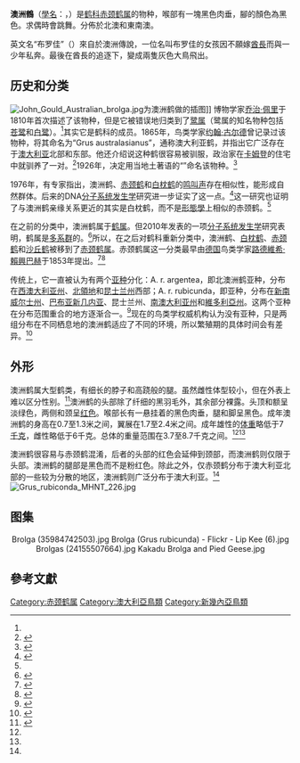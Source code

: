 {{Speciesbox
| name = 澳洲鶴
| image = Brolga.jpg
| image_width = 260px
| image_caption = 
| status = LC
| status_system = iucn3.1
| status_ref = <ref name=IUCN>{{IUCN|id=22692067 |title=''Antigone rubicunda'' |assessor=BirdLife International |assessor-link=BirdLife International |version=2013.2 |year=2012 |accessdate=2013-11-26
}}</ref>
| genus = Antigone
| species = rubicunda
| authority = ([[乔治·佩里|Perry]], 1810)
| synonyms_ref= <ref name="AFD">{{cite web|url=https://biodiversity.org.au/afd/taxa/Grus_%28Mathewsia%29_rubicunda|title=Species ''Grus (Mathewsia) rubicunda'' (Perry, 1810)|author=Australian Biological Resources Study|date=2014-04-16|work=Australian Faunal Directory|publisher=Department of the Environment, Water, Heritage and the Arts, Australian Government|accessdate=2017-06-29|location=Canberra, Australian Capital Territory|archive-date=2020-07-17|archive-url=https://web.archive.org/web/20200717043645/https://biodiversity.org.au/afd/taxa/Grus_%28Mathewsia%29_rubicunda|dead-url=no}}</ref>
| synonyms = 
*''Ardea rubicunda''
*''Grus antarctica'' Illiger, 1816
*''Mathewsia rubicunda'' (Iredale, 1911)
*''Grus rubicundus''
*''Grus australasianus''
}}
'''澳洲鶴'''（[[學名|學名]]：''{{lang|la|Antigone rubicunda}}''，{{lang-en|Brolga}}）是[[鹤科|鹤科]][[赤颈鹤属|赤颈鹤属]]的物种，喉部有一塊黑色肉垂，腳的顏色為黑色。求偶時會跳舞。分佈於北澳和東南澳。

英文名“布罗佳”（{{lang|en|Brolga}}）來自於澳洲傳說，一位名叫布罗佳的女孩因不願嫁[[酋長|酋長]]而與一少年私奔。最後在酋長的追逐下，變成兩隻灰色大鳥飛出。

==历史和分类==
[[File:John_Gould_Australian_brolga.jpg|thumb]]为澳洲鹤做的插图]]
博物学家[[乔治·佩里|乔治·佩里]]于1810年首次描述了该物种，但是它被错误地归类到了[[鹭属|鹭属]]（鹭属的知名物种包括[[苍鹭|苍鹭]]和[[白鹭|白鹭]]）。<ref name="AFD"/>其实它是鹤科的成员。1865年，鸟类学家[[约翰·古尔德|约翰·古尔德]]曾记录过该物种，将其命名为“Grus australasianus”，通称澳大利亚鹤，并指出它广泛存在于[[澳大利亚|澳大利亚]]北部和东部。他还介绍说这种鹤很容易被驯服，政治家{{tsl|en|James Macarthur (politician)|詹姆斯·麦克阿瑟}}在[[卡姆登_(新南威尔士州)|卡姆登]]的住宅中就驯养了一对。<ref name=Gould>{{cite book|author=Gould, John|year=1865|url=https://books.google.com/books?id=YkcDAAAAQAAJ&pg=PA290&dq=Gould+Grus+australasianus#v=onepage&q=Gould%20Grus%20australasianus&f=false|title=Handbook to The birds of Australia, Volume 2|pages=290–92|publisher=self|access-date=2018-11-25|archive-date=2020-07-29|archive-url=https://web.archive.org/web/20200729023242/https://books.google.com/books?id=YkcDAAAAQAAJ&pg=PA290&dq=Gould+Grus+australasianus#v=onepage&q=Gould%20Grus%20australasianus&f=false|dead-url=no}}</ref>1926年，{{tsl|en|Royal Australasian Ornithologists Union|澳大利亚皇家鸟类学家联盟}}决定用当地土著语{{tsl|en|Gamilaraay language|卡米拉瑞语}}的“{{lang|en|Brolga}}”命名该物种。<ref name=Veyret>{{cite web|url=http://www.aszk.org.au/docs/brolga_husbandry_manual_arazpa__2008.pdf |title=Brolga (''Grus rubicunda''): Husbandry Guidelines 2008 |author=Veyret, Lynda |year=2008 |publisher=Australasian Society of Zoo Keeping |accessdate=2013-03-08 |deadurl=yes |archiveurl=https://web.archive.org/web/20121224151825/http://www.aszk.org.au/docs/brolga_husbandry_manual_arazpa__2008.pdf |archivedate=2012-12-24 }}</ref>

1976年，有专家指出，澳洲鹤、[[赤颈鹤|赤颈鹤]]和[[白枕鹤|白枕鹤]]的[[鸟鸣|鸣叫声]]存在相似性，能形成自然群体。后来的DNA[[分子系统发生学|分子系统发生学]]研究进一步证实了这一点。<ref name=CB08>{{cite book |title=Systematics and Taxonomy of Australian Birds|url=https://archive.org/details/systematicstaxon00chri|author=Christidis, L.|author2=Boles, W. E. |year=2008 |publisher=CSIRO Publishing |location=Canberra |isbn=978-0-643-06511-6 |page=[https://archive.org/details/systematicstaxon00chri/page/119 119]}}</ref>这一研究也证明了与澳洲鹤亲缘关系更近的其实是白枕鹤，而不是[[形態學_(生物學)|形態學]]上相似的赤颈鹤。<ref name=Veyret/>

在之前的分类中，澳洲鹤属于[[鹤属|鹤属]]。但2010年发表的一项[[分子系统发生学|分子系统发生学]]研究表明，鹤属是[[多系群|多系群]]的。<ref>{{cite journal | last1=Krajewski | first1=C. | last2=Sipiorski | first2=J.T. | last3=Anderson | first3=F.E. | year=2010 | title=Mitochondrial genome sequences and the phylogeny of cranes (Gruiformes:  Gruidae) | journal=Auk | volume=127 | issue=2 | pages=440–452 | doi=10.1525/auk.2009.09045 | url=https://www.researchgate.net/publication/277486138_Complete_Mitochondrial_Genome_Sequences_and_the_Phylogeny_of_Cranes_Gruiformes_Gruidae | access-date=2018-11-25 | archive-date=2019-05-19 | archive-url=https://web.archive.org/web/20190519055349/https://www.researchgate.net/publication/277486138_Complete_Mitochondrial_Genome_Sequences_and_the_Phylogeny_of_Cranes_Gruiformes_Gruidae | dead-url=no }}</ref>所以，在之后对鹤科重新分类中，澳洲鹤、[[白枕鹤|白枕鹤]]、[[赤颈鹤|赤颈鹤]]和[[沙丘鹤|沙丘鹤]]被移到了[[赤颈鹤属|赤颈鹤属]]。赤颈鹤属这一分类最早由[[德国|德国]]鸟类学家[[路德維希·賴興巴赫|路德維希·賴興巴赫]]于1853年提出。<ref name=ioc>{{cite web | editor1-last=Gill | editor1-first=Frank | editor2-last=Donsker | editor2-first=David | year=2017 | title=Rails, gallinules, trumpeters & cranes | work=World Bird List Version 7.2 | url=http://www.worldbirdnames.org/bow/rails/ | publisher=International Ornithologists' Union | accessdate=2017-06-28 | archive-date=2018-08-25 | archive-url=https://web.archive.org/web/20180825000722/http://www.worldbirdnames.org/bow/rails/ | dead-url=no }}</ref><ref>{{cite book | last=Reichenbach | first=Ludwig | author-link=路德維希·賴興巴赫 | year=1853 | title=Reichenbach Handbuch der speciellen Ornithologie | publisher=Friedrich Hofmeister | place=Leipzig | page=xxiii | url=https://www.biodiversitylibrary.org/page/47618653 | access-date=2018-11-25 | archive-date=2018-12-01 | archive-url=https://web.archive.org/web/20181201135438/https://www.biodiversitylibrary.org/page/47618653 | dead-url=no }}</ref>

传统上，它一直被认为有两个[[亚种|亚种]]分化：A. r. argentea，即北澳洲鹤亚种，分布在[[西澳大利亚州|西澳大利亚州]]、[[北領地|北領地]]和[[昆士兰州|昆士兰州]]西部；A. r. rubicunda，即亚种，分布在[[新南威尔士州|新南威尔士州]]、[[巴布亚新几内亚|巴布亚新几内亚]]、昆士兰州、[[南澳大利亚州|南澳大利亚州]]和[[維多利亞州|維多利亞州]]。这两个亚种在分布范围重合的地方逐渐合一。<ref name=Johnsgard>{{cite book |title=Cranes of the World: Australian Crane (Grus rubicundus) |last=Johnsgard |first=John |year=1983 |publisher=Indiana University Press |pages=140–148 |url=http://digitalcommons.unl.edu/bioscicranes/2/ |access-date=2018-11-25 |archive-date=2021-01-27 |archive-url=https://web.archive.org/web/20210127021618/https://digitalcommons.unl.edu/bioscicranes/2/ |dead-url=no }}</ref>现在的鸟类学权威机构认为没有亚种，只是两组分布在不同栖息地的澳洲鹤适应了不同的环境，所以繁殖期的具体时间会有差异。<ref name=USGS>{{cite web |url=http://www.npwrc.usgs.gov/resource/birds/cranes/grusrubi.htm |title=The Cranes: Status Survey and Conservation Action Plan |work=Status Survey and Conservation Action Plan |publisher=Northern Prairie Wildlife Research Center |accessdate=2013-03-08 |archive-date=2013-03-03 |archive-url=https://web.archive.org/web/20130303080449/http://www.npwrc.usgs.gov/resource/birds/cranes/grusrubi.htm |dead-url=no }}</ref>

==外形==
澳洲鹤属大型鹤类，有细长的脖子和高跷般的腿。虽然雌性体型较小，但在外表上难以区分性别。<ref>{{cite book |year=1993 |chapter=''Grus rubicundus''  Brolga |editor1-last=Marchant |editor1-first=S. |editor2-last=Higgins |editor2-first=P.G. |title=Handbook of Australian, New Zealand & Antarctic Birds. Volume 2: Raptors to lapwings |place=Melbourne, Victoria |publisher=Oxford University Press |isbn=978-0-19-553069-8 |pages=470 |chapterurl=http://www.nzbirdsonline.org.nz/sites/all/files/167_Unidentified%20Crane.pdf |access-date=2018-11-25 |archive-date=2021-03-07 |archive-url=https://web.archive.org/web/20210307010342/http://nzbirdsonline.org.nz/sites/all/files/167_Unidentified%20Crane.pdf |dead-url=no }}</ref>澳洲鹤的头部除了纤细的黑羽毛外，其余部分裸露。头顶和额呈淡绿色，两侧和颈呈[[红色|红色]]。喉部长有一悬挂着的黑色肉垂，腿和脚呈黑色。成年澳洲鹤的身高在0.7至1.3米之间，翼展在1.7至2.4米之间。成年雄性的[[体重|体重]]略低于7[[千克|千克]]，雌性略低于6千克。总体的重量范围在3.7至8.7千克之间。<ref name=Gould/><ref name=Johnsgard/>

澳洲鹤很容易与赤颈鹤混淆，后者的头部的红色会延伸到颈部，而澳洲鹤则仅限于头部。澳洲鹤的腿部是黑色而不是粉红色。除此之外，仅赤颈鹤分布于澳大利亚北部的一些较为分散的地区，澳洲鹤则广泛分布于澳大利亚。<ref name=Johnsgard/>
[[File:Grus_rubiconda_MHNT_226.jpg|thumb]]
==图集==
<center>
<gallery mode="packed">
Brolga (35984742503).jpg
Brolga (Grus rubicunda) - Flickr - Lip Kee (6).jpg
Brolgas (24155507664).jpg
Kakadu Brolga and Pied Geese.jpg
</gallery>
</center>

== 參考文獻 ==
{{Commons category|Antigone rubicunda}}
{{reflist|2}}
{{鹤科}}
{{Taxonbar|from=Q926178}}
{{Authority control}}
{{Portal bar|鸟}}

[[Category:赤颈鹤属|Category:赤颈鹤属]]
[[Category:澳大利亞鳥類|Category:澳大利亞鳥類]]
[[Category:新幾內亞鳥類|Category:新幾內亞鳥類]]